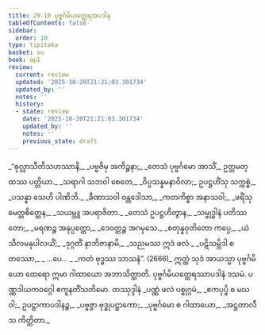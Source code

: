 ```yaml
---
title: 29.10 ပုဗ္ဗင်္ဂမိယတ္ထေရအပဒါန
tableOfContents: false
sidebar:
  order: 10
type: tipitaka
basket: su
book: ap1
review:
  current: review
  updated: '2025-10-20T21:21:03.301734'
  updated_by: ''
  notes: ''
  history:
  - state: review
    date: '2025-10-20T21:21:03.301734'
    updated_by: ''
    notes: ''
    previous_state: draft
---
```



<DynamicBreadcrumb />


<ReviewStatus review={frontmatter.review} showDetails={true} />

<HypothesisAnnotation frontmatter={frontmatter} />

<Division number="43" book="ap1" e="ch" v="20" p="274">

<Paragraph number="3347" type="verses" book="ap1">
_“စုလ္လာသီတိသဟဿာနိ,_  
_ပဗ္ဗဇိမှ အကိဉ္စနာ;_  
_တေသံ ပုဗ္ဗင်္ဂမော အာသိံ,_  
ဥတ္တမတ္ထဿ ပတ္တိယာ._  

</Paragraph>

</Division>
<Division number="44" book="ap1" e="ch" v="20" p="275">

<Paragraph number="3348" type="verses" book="ap1">
_သရာဂါ သဘဝါ စေတေ,_  
_ဝိပ္ပသန္နမနာဝိလာ;_  
ဥပဋ္ဌဟိံသု သက္ကစ္စံ,_  
_ပသန္နာ သေဟိ ပါဏိဘိ._  

</Paragraph>

</Division>
<Division number="45" book="ap1" e="ch" v="20" p="275">

<Paragraph number="3349" type="verses" book="ap1">
_ခီဏာသဝါ ဝန္တဒေါသာ,_  
_ကတကိစ္စာ အနာသဝါ;_  
_ဖရိံသု မေတ္တစိတ္တေန,_  
_သယမ္ဘူ အပရာဇိတာ._  

</Paragraph>

</Division>
<Division number="46" book="ap1" e="ch" v="20" p="275">

<Paragraph number="3350" type="verses" book="ap1">
_တေသံ ဥပဋ္ဌဟိတွာန,_  
_သမ္ဗုဒ္ဓါနံ ပတိဿတော;_  
_မရဏဉ္စ အနုပ္ပတ္တော,_  
_ဒေဝတ္တဉ္စ အဂမှသေ._  

</Paragraph>

</Division>
<Division number="47" book="ap1" e="ch" v="20" p="275">

<Paragraph number="3351" type="verses" book="ap1">
_စတုန္နဝုတိတော ကပ္ပေ,_  
_ယံ သီလမနုပါလယိံ;_  
_ဒုဂ္ဂတိံ နာဘိဇာနာမိ,_  
_သညမဿ ဣဒံ ဖလံ._  

</Paragraph>

</Division>
<Division number="48" book="ap1" e="ch" v="20" p="275">

<Paragraph number="3352" type="verses" book="ap1">
_ပဋိသမ္ဘိဒါ စတဿော,_  
_ …ပေ… _  
_ကတံ ဗုဒ္ဓဿ သာသနံ”. (2666)_  

</Paragraph>

<Paragraph number="3353" book="ap1">
ဣတ္ထံ သုဒံ အာယသ္မာ ပုဗ္ဗင်္ဂမိယော ထေရော ဣမာ ဂါထာယော အဘာသိတ္ထာတိ.

</Paragraph>
</Division>

<Paragraph number="3354" type="center" book="ap1">
ပုဗ္ဗင်္ဂမိယတ္ထေရဿာပဒါနံ ဒသမံ.



</Paragraph>

<Paragraph number="3355" type="center" book="ap1">
ပဏ္ဏဒါယကဝဂ္ဂေါ ဧကူနတိံသတိမော.



</Paragraph>

<Paragraph number="3356" type="center" book="ap1">
တဿုဒ္ဒါနံ


</Paragraph>

<Paragraph number="3357" type="verses" book="ap1">
_ပဏ္ဏံ ဖလံ ပစ္စုဂ္ဂမံ,_  
_ဧကပုပ္ဖိ စ မဃဝါ;_  
ဥပဋ္ဌာကာပဒါနဉ္စ,_  
_ပဗ္ဗဇ္ဇာ ဗုဒ္ဓုပဋ္ဌာကော;_  
_ပုဗ္ဗင်္ဂမော စ ဂါထာယော,_  
_အဋ္ဌတာလီသ ကိတ္တိတာ._
</Paragraph>